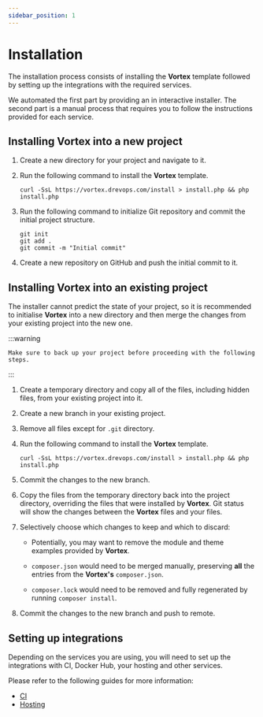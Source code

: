 ```yaml
---
sidebar_position: 1
---
```


# Installation

The installation process consists of installing the **Vortex** template
followed by setting up the integrations with the required services.

We automated the first part by providing an in interactive installer. The second
part is a manual process that requires you to follow the instructions provided
for each service.

## Installing Vortex into a new project

1. Create a new directory for your project and navigate to it.

2. Run the following command to install the **Vortex** template.
    ```shell title="Install using interactive prompts"
    curl -SsL https://vortex.drevops.com/install > install.php && php install.php
    ```

3. Run the following command to initialize Git repository and commit the initial
   project structure.
    ```shell title="Initialize git repository"
    git init
    git add .
    git commit -m "Initial commit"
    ```

4. Create a new repository on GitHub and push the initial commit to it.

## Installing Vortex into an existing project

The installer cannot predict the state of your project, so it is recommended to
initialise **Vortex** into a new directory and then merge the changes from
your existing project into the new one.

:::warning

    Make sure to back up your project before proceeding with the following steps.

:::

1. Create a temporary directory and copy all of the files, including hidden files,
   from your existing project into it.

2. Create a new branch in your existing project.

3. Remove all files except for `.git` directory.

4. Run the following command to install the **Vortex** template.
    ```shell title="Install using interactive prompts"
    curl -SsL https://vortex.drevops.com/install > install.php && php install.php
    ```

5. Commit the changes to the new branch.

6. Copy the files from the temporary directory back into the project directory,
overriding the files that were installed by **Vortex**. Git status will show
the changes between the **Vortex** files and your files.

7. Selectively choose which changes to keep and which to discard:

    - Potentially, you may want to remove the module and theme examples provided
      by **Vortex**.

    - `composer.json` would need to be merged manually, preserving **all**
      the entries from the **Vortex's** `composer.json`.

    - `composer.lock` would
      need to be removed and fully regenerated by running `composer install`.

8. Commit the changes to the new branch and push to remote.

## Setting up integrations

Depending on the services you are using, you will need to set up the
integrations with CI, Docker Hub, your hosting and other services.

Please refer to the following guides for more information:

- [CI](../ci)
- [Hosting](../hosting)
